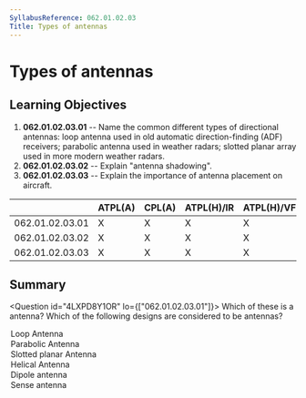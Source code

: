```yaml
---
SyllabusReference: 062.01.02.03
Title: Types of antennas
---
```


# Types of antennas

## Learning Objectives

1.  **062.01.02.03.01** -- Name the common different types of directional
    antennas: loop antenna used in old automatic direction-finding (ADF)
    receivers; parabolic antenna used in weather radars; slotted planar array
    used in more modern weather radars.
2.  **062.01.02.03.02** -- Explain "antenna shadowing".
3.  **062.01.02.03.03** -- Explain the importance of antenna placement on
    aircraft.

|                 | ATPL(A) | CPL(A) | ATPL(H)/IR | ATPL(H)/VFR | CPL(H) | IR  | CBIR(A) |
| --------------- | ------- | ------ | ---------- | ----------- | ------ | --- | ------- |
| 062.01.02.03.01 | X       | X      | X          | X           | X      | X   |         |
| 062.01.02.03.02 | X       | X      | X          | X           | X      |     |         |
| 062.01.02.03.03 | X       | X      | X          | X           | X      |     |         |

## Summary

<Question id="4LXPD8Y1OR" lo={["062.01.02.03.01"]}>
  <Text variant="oneCorrect">
    Which of these is a <Subject /> antenna?
  </Text>
<Text variant="multipleCorrect" select={4}>
  Which of the following designs are considered to be <Subject /> antennas?
</Text>
<Option subject={[["directional"]]}>Loop Antenna</Option>
<Option
  subject={[["directional"]]}
  why="Parabolic antennas are the kind you usually see in rooftops. By their design alone you can see they are meant to emit or recieve signals from one particular direction."
>
  Parabolic Antenna
</Option>
<Option
  subject={[["directional"]]}
  why="Slotted planar antenas use a flat surface with a slot facing a specific direction to emit or receive signals"
>
  Slotted planar Antenna
</Option>
<Option subject={[["directional"]]}>Helical Antenna</Option>
<Option
  subject={[["omni-directional"]]}
  why="dipole are the simplest of antennas and emit en every direction"
>
  Dipole antenna
</Option>

  <Option subject={[["omni-directional"]]}>Sense antenna</Option>
</Question>
